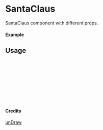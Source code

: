 
<Meta of={SantaClaus} title="unDraw/SantaClaus" />

# SantaClaus

SantaClaus component with different props.

#### Example

<Canvas of={SantaClaus.Primary} />

## Usage

```ts
import { SantaClaus } from "yadl-ui";

const Example = () => {
  return (
      <SantaClaus />
  );
};

export default Example;
```

#### Credits
[unDraw](https://undraw.co/illustrations)
